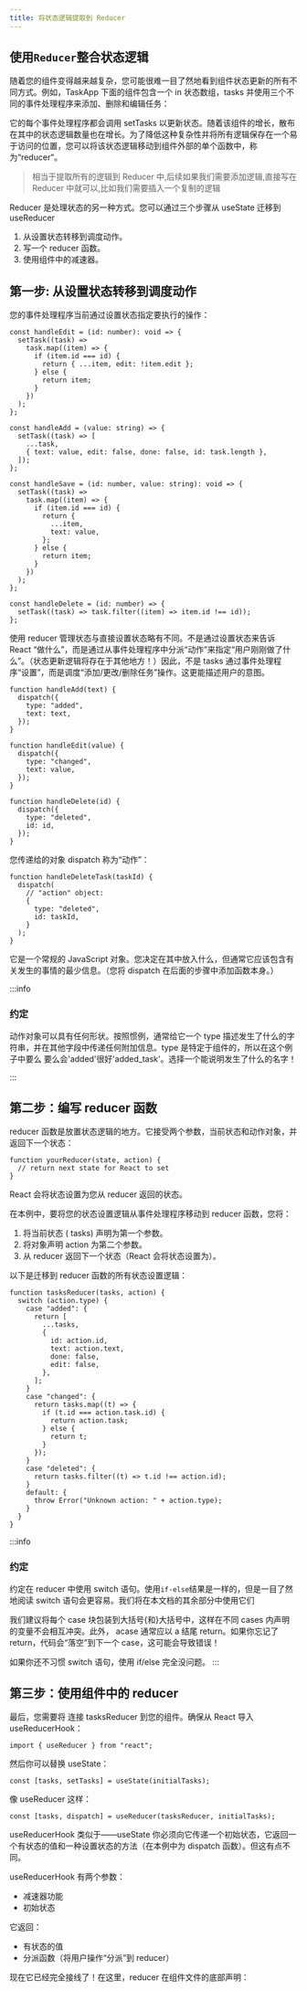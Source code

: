 ```yaml
---
title: 将状态逻辑提取到 Reducer
---
```



<AuthorInfo />

## 使用`Reducer`整合状态逻辑

随着您的组件变得越来越复杂，您可能很难一目了然地看到组件状态更新的所有不同方式。例如，TaskApp 下面的组件包含一个 in 状态数组，tasks 并使用三个不同的事件处理程序来添加、删除和编辑任务：

<CodeSandBox url="https://codesandbox.io/embed/optimistic-bush-zihy9l?fontsize=14&hidenavigation=1&" />

它的每个事件处理程序都会调用 setTasks 以更新状态。随着该组件的增长，散布在其中的状态逻辑数量也在增长。为了降低这种复杂性并将所有逻辑保存在一个易于访问的位置，您可以将该状态逻辑移动到组件外部的单个函数中，称为“reducer”。

> 相当于提取所有的逻辑到 Reducer 中,后续如果我们需要添加逻辑,直接写在 Reducer 中就可以,比如我们需要插入一个复制的逻辑

Reducer 是处理状态的另一种方式。您可以通过三个步骤从 useState 迁移到 useReducer

1. 从设置状态转移到调度动作。
1. 写一个 reducer 函数。
1. 使用组件中的减速器。

## 第一步: 从设置状态转移到调度动作

您的事件处理程序当前通过设置状态指定要执行的操作：

```tsx
const handleEdit = (id: number): void => {
  setTask((task) =>
    task.map((item) => {
      if (item.id === id) {
        return { ...item, edit: !item.edit };
      } else {
        return item;
      }
    })
  );
};

const handleAdd = (value: string) => {
  setTask((task) => [
    ...task,
    { text: value, edit: false, done: false, id: task.length },
  ]);
};

const handleSave = (id: number, value: string): void => {
  setTask((task) =>
    task.map((item) => {
      if (item.id === id) {
        return {
          ...item,
          text: value,
        };
      } else {
        return item;
      }
    })
  );
};

const handleDelete = (id: number) => {
  setTask((task) => task.filter((item) => item.id !== id));
};
```

使用 reducer 管理状态与直接设置状态略有不同。不是通过设置状态来告诉 React “做什么”，而是通过从事件处理程序中分派“动作”来指定“用户刚刚做了什么”。（状态更新逻辑将存在于其他地方！）因此，不是 tasks 通过事件处理程序“设置”，而是调度“添加/更改/删除任务”操作。这更能描述用户的意图。

```tsx
function handleAdd(text) {
  dispatch({
    type: "added",
    text: text,
  });
}

function handleEdit(value) {
  dispatch({
    type: "changed",
    text: value,
  });
}

function handleDelete(id) {
  dispatch({
    type: "deleted",
    id: id,
  });
}
```

您传递给的对象 dispatch 称为“动作”：

```tsx
function handleDeleteTask(taskId) {
  dispatch(
    // "action" object:
    {
      type: "deleted",
      id: taskId,
    }
  );
}
```

它是一个常规的 JavaScript 对象。您决定在其中放入什么，但通常它应该包含有关发生的事情的最少信息。（您将 dispatch 在后面的步骤中添加函数本身。）

:::info

### 约定

动作对象可以具有任何形状。按照惯例，通常给它一个 type 描述发生了什么的字符串，并在其他字段中传递任何附加信息。type 是特定于组件的，所以在这个例子中要么 要么会'added'很好'added_task'。选择一个能说明发生了什么的名字！

:::

## 第二步：编写 reducer 函数

reducer 函数是放置状态逻辑的地方。它接受两个参数，当前状态和动作对象，并返回下一个状态：

```tsx
function yourReducer(state, action) {
  // return next state for React to set
}
```

React 会将状态设置为您从 reducer 返回的状态。

在本例中，要将您的状态设置逻辑从事件处理程序移动到 reducer 函数，您将：

1. 将当前状态 ( tasks) 声明为第一个参数。
1. 将对象声明 action 为第二个参数。
1. 从 reducer 返回下一个状态（React 会将状态设置为）。

以下是迁移到 reducer 函数的所有状态设置逻辑：

```tsx
function tasksReducer(tasks, action) {
  switch (action.type) {
    case "added": {
      return [
        ...tasks,
        {
          id: action.id,
          text: action.text,
          done: false,
          edit: false,
        },
      ];
    }
    case "changed": {
      return tasks.map((t) => {
        if (t.id === action.task.id) {
          return action.task;
        } else {
          return t;
        }
      });
    }
    case "deleted": {
      return tasks.filter((t) => t.id !== action.id);
    }
    default: {
      throw Error("Unknown action: " + action.type);
    }
  }
}
```

:::info

### 约定

约定在 reducer 中使用 switch 语句。使用`if-else`结果是一样的，但是一目了然地阅读 switch 语句会更容易。我们将在本文档的其余部分中使用它们

我们建议将每个 case 块包装到大括号{和}大括号中，这样在不同 cases 内声明的变量不会相互冲突。此外， acase 通常应以 a 结尾 return。如果你忘记了 return，代码会“落空”到下一个 case，这可能会导致错误！

如果你还不习惯 switch 语句，使用 if/else 完全没问题。
:::

## 第三步：使用组件中的 reducer

最后，您需要将 连接 tasksReducer 到您的组件。确保从 React 导入 useReducerHook：

```tsx
import { useReducer } from "react";
```

然后你可以替换 useState：

```tsx
const [tasks, setTasks] = useState(initialTasks);
```

像 useReducer 这样：

```tsx
const [tasks, dispatch] = useReducer(tasksReducer, initialTasks);
```

useReducerHook 类似于——useState 你必须向它传递一个初始状态，它返回一个有状态的值和一种设置状态的方法（在本例中为 dispatch 函数）。但这有点不同。

useReducerHook 有两个参数：

- 减速器功能
- 初始状态

它返回：

- 有状态的值
- 分派函数（将用户操作“分派”到 reducer）

现在它已经完全接线了！在这里，reducer 在组件文件的底部声明：

<CodeSandBox url="https://codesandbox.io/embed/busy-ardinghelli-lu8qn1?fontsize=14&hidenavigation=1&" />

